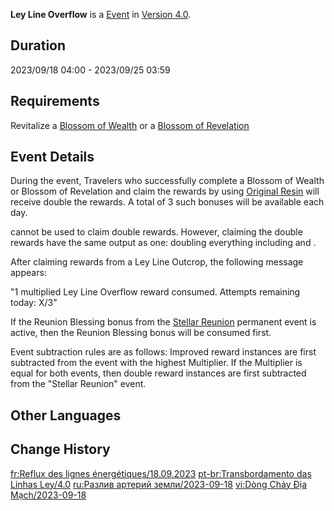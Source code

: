 {{Event
|name              = Ley Line Overflow 2023-09-18
|image             = Ley Line Overflow.png
|type              = In-Game
|time_known        = yes
|time_start        = 2023-09-18 04:00:00
|time_end          = 2023-09-25 03:59:59
|link              = https://www.hoyolab.com/article/21658752
}}
{{Description|The flow of experience and gold within the ley lines has been notable of late...<br>Use the power of Original Resin to make Blossoms of Wealth and Blossoms of Revelation bloom brilliantly, and bring forth shining [[Mora]] and forerunners' experiences into the world.}}
'''Ley Line Overflow''' is a [[Event]] in [[Version 4.0]].

==Duration==
2023/09/18 04:00 - 2023/09/25 03:59

==Requirements==
Revitalize a [[Blossom of Wealth]] or a [[Blossom of Revelation]]

==Event Details==
During the event, Travelers who successfully complete a Blossom of Wealth or Blossom of Revelation and claim the rewards by using [[Original Resin]] will receive double the rewards. A total of 3 such bonuses will be available each day.

{{Item|Condensed Resin|30}} cannot be used to claim double rewards. However, claiming the double rewards have the same output as one: doubling everything including {{Item|Companionship EXP|30}} and {{Item|Adventure EXP|30}}.

After claiming rewards from a Ley Line Outcrop, the following message appears:

"1 multiplied Ley Line Overflow reward consumed. Attempts remaining today: X/3"

If the Reunion Blessing bonus from the [[Stellar Reunion]] permanent event is active, then the Reunion Blessing bonus will be consumed first.

Event subtraction rules are as follows: Improved reward instances are first subtracted from the event with the highest Multiplier. If the Multiplier is equal for both events, then double reward instances are first subtracted  from the "Stellar Reunion" event.

==Other Languages==
{{Other Languages|Ley Line Overflow}}

==Change History==
{{Change History|4.0}}

[[fr:Reflux des lignes énergétiques/18.09.2023]]
[[pt-br:Transbordamento das Linhas Ley/4.0]]
[[ru:Разлив артерий земли/2023-09-18]]
[[vi:Dòng Chảy Địa Mạch/2023-09-18]]